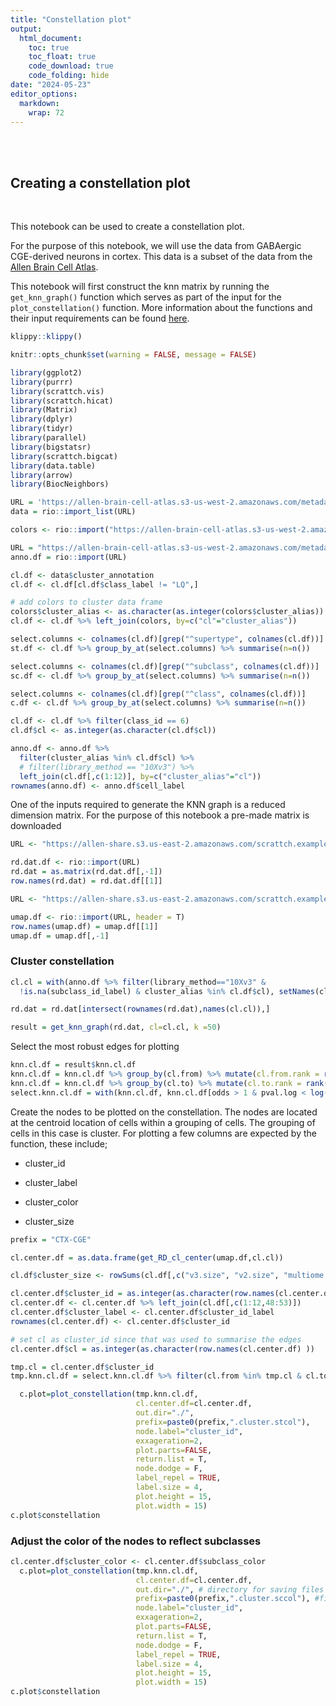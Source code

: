 ```yaml
---
title: "Constellation plot"
output:
  html_document:
    toc: true
    toc_float: true
    code_download: true
    code_folding: hide
date: "2024-05-23"
editor_options: 
  markdown: 
    wrap: 72
---
```


\
\

## Creating a constellation plot
\

This notebook can be used to create a constellation plot.

For the purpose of this notebook, we will use the data from GABAergic
CGE-derived neurons in cortex. This data is a subset of the data from
the [Allen Brain Cell Atlas](https://alleninstitute.github.io/abc_atlas_access/intro.html).

This notebook will first construct the knn matrix by running the
`get_knn_graph()` function which serves as part of the input for the
`plot_constellation()` function. More information about the functions
and their input requirements can be found [here](https://github.com/AllenInstitute/scrattch.bigcat/blob/master/R/KNN.graph.R).

```r
klippy::klippy()
```

```r
knitr::opts_chunk$set(warning = FALSE, message = FALSE) 
```

```r
library(ggplot2)
library(purrr)
library(scrattch.vis)
library(scrattch.hicat)
library(Matrix)
library(dplyr)
library(tidyr)
library(parallel)
library(bigstatsr)
library(scrattch.bigcat)
library(data.table)
library(arrow)
library(BiocNeighbors)

```

```r
URL = 'https://allen-brain-cell-atlas.s3-us-west-2.amazonaws.com/metadata/WMB-taxonomy/20231215/cl.df_CCN202307220.xlsx'
data = rio::import_list(URL)

colors <- rio::import("https://allen-brain-cell-atlas.s3-us-west-2.amazonaws.com/metadata/WMB-taxonomy/20231215/views/cluster_to_cluster_annotation_membership_color.csv")

URL = "https://allen-brain-cell-atlas.s3-us-west-2.amazonaws.com/metadata/WMB-10X/20231215/cell_metadata.csv"
anno.df = rio::import(URL)

```

```r

cl.df <- data$cluster_annotation
cl.df <- cl.df[cl.df$class_label != "LQ",]

# add colors to cluster data frame
colors$cluster_alias <- as.character(as.integer(colors$cluster_alias))
cl.df <- cl.df %>% left_join(colors, by=c("cl"="cluster_alias"))

select.columns <- colnames(cl.df)[grep("^supertype", colnames(cl.df))]
st.df <- cl.df %>% group_by_at(select.columns) %>% summarise(n=n())

select.columns <- colnames(cl.df)[grep("^subclass", colnames(cl.df))]
sc.df <- cl.df %>% group_by_at(select.columns) %>% summarise(n=n())

select.columns <- colnames(cl.df)[grep("^class", colnames(cl.df))]
c.df <- cl.df %>% group_by_at(select.columns) %>% summarise(n=n())

```

```r
cl.df <- cl.df %>% filter(class_id == 6)
cl.df$cl <- as.integer(as.character(cl.df$cl))

anno.df <- anno.df %>% 
  filter(cluster_alias %in% cl.df$cl) %>% 
  # filter(library_method == "10Xv3") %>%
  left_join(cl.df[,c(1:12)], by=c("cluster_alias"="cl")) 
rownames(anno.df) <- anno.df$cell_label


```

One of the inputs required to generate the KNN graph is a reduced
dimension matrix. For the purpose of this notebook a pre-made matrix is
downloaded

```r
URL <- "https://allen-share.s3.us-east-2.amazonaws.com/scrattch.example/CTX-CGE_GABA.rd.dat.csv"

rd.dat.df <- rio::import(URL)
rd.dat = as.matrix(rd.dat.df[,-1])
row.names(rd.dat) = rd.dat.df[[1]]
```

```r
URL <- "https://allen-share.s3.us-east-2.amazonaws.com/scrattch.example/CTX-CGE_GABA.umap.2d.csv"

umap.df <- rio::import(URL, header = T)
row.names(umap.df) = umap.df[[1]] 
umap.df = umap.df[,-1]
```

### Cluster constellation

```r
cl.cl = with(anno.df %>% filter(library_method=="10Xv3" & 
  !is.na(subclass_id_label) & cluster_alias %in% cl.df$cl), setNames(cluster_id, cell_label))

rd.dat = rd.dat[intersect(rownames(rd.dat),names(cl.cl)),]
```

```r
result = get_knn_graph(rd.dat, cl=cl.cl, k =50) 
```

Select the most robust edges for plotting

```r
knn.cl.df = result$knn.cl.df 
knn.cl.df = knn.cl.df %>% group_by(cl.from) %>% mutate(cl.from.rank = rank(-Freq))
knn.cl.df = knn.cl.df %>% group_by(cl.to) %>% mutate(cl.to.rank = rank(-Freq))
select.knn.cl.df = with(knn.cl.df, knn.cl.df[odds > 1 & pval.log < log(1/100000) & (frac > 0.1 | frac > 0.03 & Freq > 100) & (cl.from.rank < 4| cl.to.rank < 4),])
```

Create the nodes to be plotted on the constellation. The nodes are
located at the centroid location of cells within a grouping of cells.
The grouping of cells in this case is cluster. For plotting a few
columns are expected by the function, these include;

-   cluster_id

-   cluster_label

-   cluster_color

-   cluster_size

```r
prefix = "CTX-CGE"

cl.center.df = as.data.frame(get_RD_cl_center(umap.df,cl.cl)) 

cl.df$cluster_size <- rowSums(cl.df[,c("v3.size", "v2.size", "multiome.size"   )])

cl.center.df$cluster_id = as.integer(as.character(row.names(cl.center.df) ))
cl.center.df <- cl.center.df %>% left_join(cl.df[,c(1:12,48:53)])
cl.center.df$cluster_label <- cl.center.df$cluster_id_label
rownames(cl.center.df) <- cl.center.df$cluster_id

# set cl as cluster_id since that was used to summarise the edges
cl.center.df$cl = as.integer(as.character(row.names(cl.center.df) ))

tmp.cl = cl.center.df$cluster_id
tmp.knn.cl.df = select.knn.cl.df %>% filter(cl.from %in% tmp.cl & cl.to %in% tmp.cl)

```

```r
  c.plot=plot_constellation(tmp.knn.cl.df, 
                            cl.center.df=cl.center.df, 
                            out.dir="./",
                            prefix=paste0(prefix,".cluster.stcol"),
                            node.label="cluster_id",
                            exxageration=2,
                            plot.parts=FALSE,
                            return.list = T,
                            node.dodge = F,
                            label_repel = TRUE,
                            label.size = 4,
                            plot.height = 15,
                            plot.width = 15)
c.plot$constellation

```




### Adjust the color of the nodes to reflect subclasses
```r

cl.center.df$cluster_color <- cl.center.df$subclass_color
  c.plot=plot_constellation(tmp.knn.cl.df, 
                            cl.center.df=cl.center.df, 
                            out.dir="./", # directory for saving files
                            prefix=paste0(prefix,".cluster.sccol"), #filename for saving
                            node.label="cluster_id",
                            exxageration=2,
                            plot.parts=FALSE,
                            return.list = T,
                            node.dodge = F,
                            label_repel = TRUE,
                            label.size = 4,
                            plot.height = 15,
                            plot.width = 15)
c.plot$constellation

```

